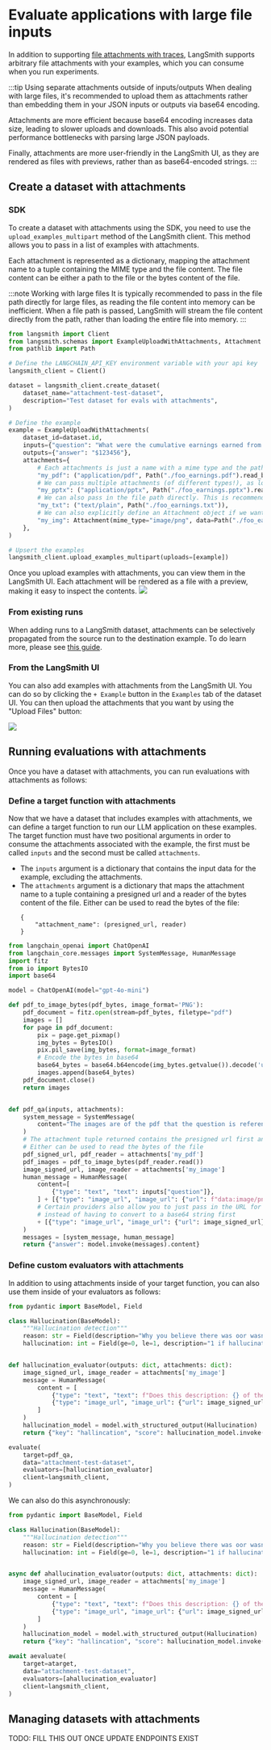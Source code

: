 
# Evaluate applications with large file inputs

In addition to supporting [file attachments with traces](../../../observability/how_to_guides/tracing/upload_files_with_traces), LangSmith supports arbitrary file attachments with your examples, which you can consume when you run experiments.

:::tip Using separate attachments outside of inputs/outputs
When dealing with large files, it's recommended to upload them as attachments rather than embedding them in your JSON inputs or outputs via base64 encoding.

Attachments are more efficient because base64 encoding increases data size, leading to slower uploads and downloads.
This also avoid potential performance bottlenecks with parsing large JSON payloads.

Finally, attachments are more user-friendly in the LangSmith UI, as they are rendered as files with previews, rather than as base64-encoded strings.
:::

## Create a dataset with attachments

### SDK

To create a dataset with attachments using the SDK, you need to use the `upload_examples_multipart` method of the LangSmith client.
This method allows you to pass in a list of examples with attachments.

Each attachment is represented as a dictionary, mapping the attachment name to a tuple containing the MIME type and the file content.
The file content can be either a path to the file or the bytes content of the file.

:::note Working with large files
It is typically recommended to pass in the file path directly for large files, as reading the file content into memory can be inefficient.
When a file path is passed, LangSmith will stream the file content directly from the path, rather than loading the entire file into memory.
:::

```python
from langsmith import Client
from langsmith.schemas import ExampleUploadWithAttachments, Attachment
from pathlib import Path

# Define the LANGCHAIN_API_KEY environment variable with your api key
langsmith_client = Client()

dataset = langsmith_client.create_dataset(
    dataset_name="attachment-test-dataset",
    description="Test dataset for evals with attachments",
)

# Define the example
example = ExampleUploadWithAttachments(
    dataset_id=dataset.id,
    inputs={"question": "What were the cumulative earnings earned from online orders in the midwest during Q2?"},
    outputs={"answer": "$123456"},
    attachments={
        # Each attachments is just a name with a mime type and the path or bytes content of the file
        "my_pdf": ("application/pdf", Path("./foo_earnings.pdf").read_bytes()),
        # We can pass multiple attachments (of different types!), as long as they have different names
        "my_pptx": ("application/pptx", Path("./foo_earnings.pptx").read_bytes()),
        # We can also pass in the file path directly. This is recommended for large files, as it avoids loading the entire file into memory
        "my_txt": ("text/plain", Path("./foo_earnings.txt")),
        # We can also explicitly define an Attachment object if we want
        "my_img": Attachment(mime_type="image/png", data=Path("./foo_earnings.img").read_bytes())
    },
)

# Upsert the examples
langsmith_client.upload_examples_multipart(uploads=[example])
```

Once you upload examples with attachments, you can view them in the LangSmith UI. Each attachment will be rendered as a file with a preview, making it easy to inspect the contents.
![](./static/attachments_with_examples.png)

### From existing runs

When adding runs to a LangSmith dataset, attachments can be selectively propagated from the source run to the destination example.
To do learn more, please see [this guide](./../datasets/manage_datasets_in_application#add-runs-from-the-tracing-project-ui).

### From the LangSmith UI

You can also add examples with attachments from the LangSmith UI. You can do so by clicking the `+ Example` button in the `Examples` tab of the dataset UI.
You can then upload the attachments that you want by using the "Upload Files" button:

![](./static/create_example_with_attachments.png)

## Running evaluations with attachments

Once you have a dataset with attachments, you can run evaluations with attachments as follows:

### Define a target function with attachments

Now that we have a dataset that includes examples with attachments, we can define a target function to run our LLM application on these examples.
The target function must have two positional arguments in order to consume the attachments associated with the example, the first must be called `inputs` and the second must be called `attachments`.

- The `inputs` argument is a dictionary that contains the input data for the example, excluding the attachments.
- The `attachments` argument is a dictionary that maps the attachment name to a tuple containing a presigned url and a reader of the bytes content of the file. Either can be used to read the bytes of the file:
  ```
  {
      "attachment_name": (presigned_url, reader)
  }
  ```

```python
from langchain_openai import ChatOpenAI
from langchain_core.messages import SystemMessage, HumanMessage
import fitz
from io import BytesIO
import base64

model = ChatOpenAI(model="gpt-4o-mini")

def pdf_to_image_bytes(pdf_bytes, image_format='PNG'):
    pdf_document = fitz.open(stream=pdf_bytes, filetype="pdf")
    images = []
    for page in pdf_document:
        pix = page.get_pixmap()
        img_bytes = BytesIO()
        pix.pil_save(img_bytes, format=image_format)
        # Encode the bytes in base64
        base64_bytes = base64.b64encode(img_bytes.getvalue()).decode('utf-8')
        images.append(base64_bytes)
    pdf_document.close()
    return images


def pdf_qa(inputs, attachments):
    system_message = SystemMessage(
        content="The images are of the pdf that the question is referencing. Use the images to generate your answer."
    )
    # The attachment tuple returned contains the presigned url first and then a reader of the bytes
    # Either can be used to read the bytes of the file
    pdf_signed_url, pdf_reader = attachments['my_pdf']
    pdf_images = pdf_to_image_bytes(pdf_reader.read())
    image_signed_url, image_reader = attachments['my_image']
    human_message = HumanMessage(
        content=[
            {"type": "text", "text": inputs["question"]},
        ] + [{"type": "image_url", "image_url": {"url": f"data:image/png;base64,{image}"}} for image in pdf_images],
        # Certain providers also allow you to just pass in the URL for certain files
        # instead of having to convert to a base64 string first
        + [{"type": "image_url", "image_url": {"url": image_signed_url}}]
    )
    messages = [system_message, human_message]
    return {"answer": model.invoke(messages).content}
```

### Define custom evaluators with attachments

In addition to using attachments inside of your target function, you can also use them inside of your evaluators as follows:

```python
from pydantic import BaseModel, Field

class Hallucination(BaseModel):
    """Hallucination detection"""
    reason: str = Field(description="Why you believe there was oor wasn't hallucination")
    hallucination: int = Field(ge=0, le=1, description="1 if hallucination detected, 0 if not")


def hallucination_evaluator(outputs: dict, attachments: dict):
    image_signed_url, image_reader = attachments['my_image']
    message = HumanMessage(
        content = [
            {"type": "text", "text": f"Does this description: {} of the following image contain any hallucinations?"},
            {"type": "image_url", "image_url": {"url": image_signed_url}}
        ]
    )
    hallucination_model = model.with_structured_output(Hallucination)
    return {"key": "hallincation", "score": hallucination_model.invoke(message).hallucination }

evaluate(
    target=pdf_qa,
    data="attachment-test-dataset",
    evaluators=[hallucination_evaluator]
    client=langsmith_client,
)
```

We can also do this asynchronously:


```python
from pydantic import BaseModel, Field

class Hallucination(BaseModel):
    """Hallucination detection"""
    reason: str = Field(description="Why you believe there was oor wasn't hallucination")
    hallucination: int = Field(ge=0, le=1, description="1 if hallucination detected, 0 if not")


async def ahallucination_evaluator(outputs: dict, attachments: dict):
    image_signed_url, image_reader = attachments['my_image']
    message = HumanMessage(
        content = [
            {"type": "text", "text": f"Does this description: {} of the following image contain any hallucinations?"},
            {"type": "image_url", "image_url": {"url": image_signed_url}}
        ]
    )
    hallucination_model = model.with_structured_output(Hallucination)
    return {"key": "hallincation", "score": hallucination_model.invoke(message).hallucination }

await aevaluate(
    target=atarget,
    data="attachment-test-dataset",
    evaluators=[ahallucination_evaluator]
    client=langsmith_client,
)
```

## Managing datasets with attachments

TODO: FILL THIS OUT ONCE UPDATE ENDPOINTS EXIST